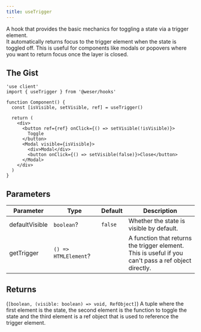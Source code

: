 ```yaml
---
title: useTrigger
---
```


A hook that provides the basic mechanics for toggling a state via a trigger element.<br />
It automatically returns focus to the trigger element when the state is toggled off.
This is useful for components like modals or popovers where you want to return focus once the layer is closed.

## The Gist

```tsx
'use client'
import { useTrigger } from '@weser/hooks'

function Component() {
  const [isVisible, setVisible, ref] = useTrigger()

  return (
    <div>
      <button ref={ref} onClick={() => setVisible(!isVisible)}>
        Toggle
      </button>
      <Modal visible={isVisible}>
        <div>Modal</div>
        <button onClick={() => setVisible(false)}>Close</button>
      </Modal>
    </div>
  )
}
```

## Parameters

| Parameter      | Type                 | Default | Description                                                                                               |
| -------------- | -------------------- | ------- | --------------------------------------------------------------------------------------------------------- |
| defaultVisible | `boolean`?           | `false` | Whether the state is visible by default.                                                                  |
| getTrigger     | `() => HTMLElement`? |         | A function that returns the trigger element.<br />This is useful if you can't pass a ref object directly. |

## Returns

(`[boolean, (visible: boolean) => void, RefObject]`) A tuple where the first element is the state, the second element is the function to toggle the state and the third element is a ref object that is used to reference the trigger element.

